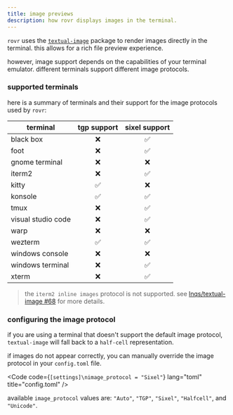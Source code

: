 ---
title: image previews
description: how rovr displays images in the terminal.
---


`rovr` uses the [`textual-image`](https://github.com/lnqs/textual-image) package to render images directly in the terminal. this allows for a rich file preview experience.

however, image support depends on the capabilities of your terminal emulator. different terminals support different image protocols.

### supported terminals

here is a summary of terminals and their support for the image protocols used by `rovr`:

| terminal           | tgp support | sixel support |
| ------------------ | :---------: | :-----------: |
| black box          |     ❌      |      ✅       |
| foot               |     ❌      |      ✅       |
| gnome terminal     |     ❌      |      ❌       |
| iterm2             |     ❌      |      ✅       |
| kitty              |     ✅      |      ❌       |
| konsole            |     ✅      |      ✅       |
| tmux               |     ❌      |      ✅       |
| visual studio code |     ❌      |      ✅       |
| warp               |     ❌      |      ❌       |
| wezterm            |     ✅      |      ✅       |
| windows console    |     ❌      |      ❌       |
| windows terminal   |     ❌      |      ✅       |
| xterm              |     ❌      |      ✅       |

> the `iterm2 inline images` protocol is not supported. see [lnqs/textual-image #68](https://github.com/lnqs/textual-image/issues/68) for more details.

### configuring the image protocol

if you are using a terminal that doesn't support the default image protocol, `textual-image` will fall back to a `half-cell` representation.

if images do not appear correctly, you can manually override the image protocol in your `config.toml` file.

<Code
  code={`[settings]\nimage_protocol = "Sixel"`}
  lang="toml"
  title="config.toml"
/>

available `image_protocol` values are: `"Auto"`, `"TGP"`, `"Sixel"`, `"Halfcell"`, and `"Unicode"`.
